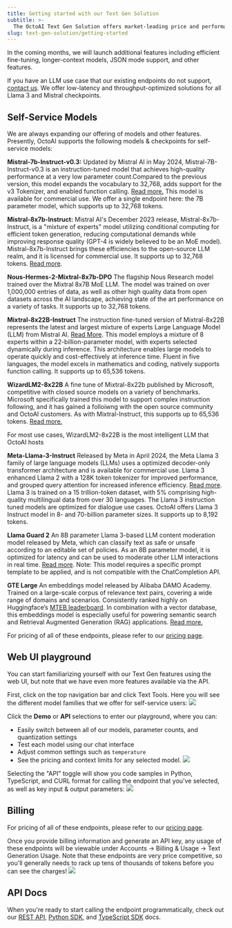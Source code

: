 ```yaml
---
title: Getting started with our Text Gen Solution
subtitle: >-
  The OctoAI Text Gen Solution offers market-leading price and performance for a growing list open source LLMs including Llama3 and Mistral (see Supported models section below). We offer a WebUI playground, API endpoints, and Python/TypeScript SDK solution for interacting with these models. All of our endpoints are callable via chat completions format currently popular in the industry (see API documentation).
slug: text-gen-solution/getting-started
---
```


In the coming months, we will launch additional features including efficient fine-tuning, longer-context models, JSON mode support, and other features.

If you have an LLM use case that our existing endpoints do not support, [contact us](https://octo.ai/contact-us/). We offer low-latency and throughput-optimized solutions for all Llama 3 and Mistral checkpoints.

## Self-Service Models

We are always expanding our offering of models and other features. Presently, OctoAI supports the following models & checkpoints for self-service models:

**Mistral-7b-Instruct-v0.3:** Updated by Mistral AI in May 2024, Mistral-7B-Instruct-v0.3 is an instruction-tuned model that achieves high-quality performance at a very low parameter count.Compared to the previous version, this model expands the vocabulary to 32,768, adds support for the v3 Tokenizer, and enabled function calling. [Read more.](https://huggingface.co/mistralai/Mistral-7B-Instruct-v0.3) This model is available for commercial use. We offer a single endpoint here: the 7B parameter model, which supports up to 32,768 tokens.

**Mistral-8x7b-Instruct:** Mistral AI's December 2023 release, Mistral-8x7b-Instruct, is a "mixture of experts" model utilizing conditional computing for efficient token generation, reducing computational demands while improving response quality (GPT-4 is widely believed to be an MoE model). Mistral-8x7b-Instruct brings these efficiencies to the open-source LLM realm, and it is licensed for commercial use. It supports up to 32,768 tokens. [Read more](https://huggingface.co/mistralai/Mixtral-8x7B-v0.1).

**Nous-Hermes-2-Mixtral-8x7b-DPO** The flagship Nous Research model trained over the Mixtral 8x7B MoE LLM. The model was trained on over 1,000,000 entries of data, as well as other high quality data from open datasets across the AI landscape, achieving state of the art performance on a variety of tasks. It supports up to 32,768 tokens.

**Mixtral-8x22B-Instruct** The instruction fine-tuned version of Mixtral-8x22B represents the latest and largest mixture of experts Large Language Model (LLM) from Mistral AI. [Read More](https://huggingface.co/mistralai/Mixtral-8x22B-Instruct-v0.1). This model employs a mixture of 8 experts within a 22-billion-parameter model, with experts selected dynamically during inference. This architecture enables large models to operate quickly and cost-effectively at inference time. Fluent in five languages, the model excels in mathematics and coding, natively supports function calling. It supports up to 65,536 tokens.

**WizardLM2-8x22B** A fine tune of Mixtral-8x22b published by Microsoft, competitive with closed source models on a variety of benchmarks. Microsoft specifically trained this model to support complex instruction following, and it has gained a folloiwng with the open source community and OctoAI customers.  As with Mixtral-Instruct, this supports up to 65,536 tokens. [Read more.](https://wizardlm.github.io/WizardLM2/)

<Tip>For most use cases, WizardLM2-8x22B is the most intelligent LLM that OctoAI hosts</Tip>

**Meta-Llama-3-Instruct** Released by Meta in April 2024, the Meta Llama 3 family of large language models (LLMs) uses a optimized decoder-only transformer architecture and is available for commercial use. Llama 3 enhanced Llama 2 with a 128K token tokenizer for improved performance, and grouped query attention for increased inference efficiency. [Read more](https://ai.meta.com/blog/meta-llama-3/). Llama 3 is trained on a 15 trillion-token dataset, with 5% comprising high-quality multilingual data from over 30 languages. The Llama 3 instruction tuned models are optimized for dialogue use cases. OctoAI offers Llama 3 Instruct model in 8- and 70-billion parameter sizes. It supports up to 8,192 tokens.

**Llama Guard 2** An 8B parameter Llama 3-based LLM content moderation model released by Meta, which can classify text as safe or unsafe according to an editable set of policies. As an 8B parameter model, it is optimized for latency and can be used to moderate other LLM interactions in real time. [Read more](https://huggingface.co/meta-llama/Meta-Llama-Guard-2-8). Note: This model requires a specific prompt template to be applied, and is not compatible with the ChatCompletion API.

**GTE Large** An embeddings model released by Alibaba DAMO Academy. Trained on a large-scale corpus of relevance text pairs, covering a wide range of domains and scenarios. Consistently ranked highly on Huggingface’s [MTEB leaderboard](https://huggingface.co/spaces/mteb/leaderboard). In combination with a vector database, this embeddings model is especially useful for powering semantic search and Retrieval Augmented Generation (RAG) applications. [Read more.](https://huggingface.co/thenlper/gte-large)

For pricing of all of these endpoints, please refer to our [pricing page](/docs/getting-started/pricing-and-billing).

## Web UI playground

You can start familiarizing yourself with our Text Gen features using the web UI, but note that we have even more features available via the API.

First, click on the top navigation bar and click Text Tools. Here you will see the different model families that we offer for self-service users:
![](https://www.datocms-assets.com/45680/1711724092-textgen-models.png?max-w=2000&auto=compress)

Click the **Demo** or **API** selections to enter our playground, where you can:

- Easily switch between all of our models, parameter counts, and quantization settings
- Test each model using our chat interface
- Adjust common settings such as `temperature`
- See the pricing and context limits for any selected model.
  ![](https://www.datocms-assets.com/45680/1711724222-textgen-demo1.png?max-w=2000&auto=compress)

Selecting the "API" toggle will show you code samples in Python, TypeScript, and CURL format for calling the endpoint that you've selected, as well as key input & output parameters:
![](https://www.datocms-assets.com/45680/1711724065-textgen-api.png?max-w=2000&auto=compress)

## Billing

For pricing of all of these endpoints, please refer to our [pricing page](/docs/getting-started/pricing-and-billing).

Once you provide billing information and generate an API key, any usage of these endpoints will be viewable under Accounts -> Billing & Usage -> Text Generation Usage. Note that these endpoints are very price competitive, so you'll generally needs to rack up tens of thousands of tokens before you can see the charges!
![](https://www.datocms-assets.com/45680/1711724075-textgen-billing.png?max-w=2000&auto=compress)

## API Docs

When you're ready to start calling the endpoint programmatically, check out our [REST API](rest-api), [Python SDK](python-sdk), and [TypeScript SDK](typescript-sdk) docs.
